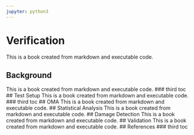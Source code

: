 ```yaml
---
jupyter: python3
---
```


# Verification

This is a book created from markdown and executable code.

## Background
This is a book created from markdown and executable code.
### third toc
## Test Setup
This is a book created from markdown and executable code.
### third toc
## OMA
This is a book created from markdown and executable code.
## Statistical Analysis
This is a book created from markdown and executable code.
## Damage Detection
This is a book created from markdown and executable code.
## Validation
This is a book created from markdown and executable code.
## References
### third toc
